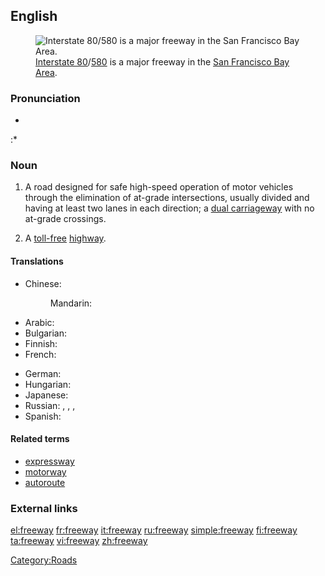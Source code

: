 {{wikipedia}}
==English==
[[Image:I-80 Eastshore Fwy.jpg|thumb|[[w:Interstate 80|Interstate 80]]/[[w:Interstate 580 (California)|580]] is a major freeway in the [[w:San Francisco Bay Area|San Francisco Bay Area]].]]

===Pronunciation===
* {{audio|en-us-freeway.ogg|Audio (US)}}
:* {{rhymes|iːweɪ}}

===Noun===
{{en-noun}}

# {{Australian|Canadian|US}} A road designed for safe high-speed operation of motor vehicles through the elimination of at-grade intersections, usually divided and having at least two lanes in each direction; a [[dual carriageway]] with no at-grade crossings.
# A [[toll-free]] [[highway]].

====Translations====
{{trans-top|road designed for safe high-speed motoring}}
* Chinese:
*: Mandarin: {{t|zh|高速公路|tr=gāosù gōnglù|sc=Hani}}
* Arabic: {{t|ar|أوتوستراد|m|tr='utustraad|alt=أُوتوستراد|sc=Arab}}
* Bulgarian: {{t-|bg|автомагистрала|f|tr=ávtomagistrála|sc=Cyrl}}
* Finnish: {{t-|fi|moottoritie}}
* French: {{t+|fr|autoroute}}
{{trans-mid}}
* German: {{t+|de|Autobahn|f}}
* Hungarian: {{t|hu|autópálya}}
* Japanese: {{t|ja|高速道路|tr=こうそくどうろ, kōsoku dōro|sc=Jpan}}
* Russian: {{t|ru|автострада|f|tr=avtostráda|sc=Cyrl}},  {{t|ru|автомагистраль|f|tr=avtomagistrál'|sc=Cyrl}},  {{t|ru|автобан|m|tr=avtobán|sc=Cyrl}},  {{t|ru|фривей|m|tr=frívej, frivéj|sc=Cyrl}}
* Spanish: {{t+|es|autopista|f}}
{{trans-bottom}}

====Related terms====
* [[expressway]]
* [[motorway]]
* [[autoroute]]

===External links===
{{projectlinks|pedia|lang1=en|page1=Freeway}}

[[Category:Roads]]

[[el:freeway]]
[[fr:freeway]]
[[it:freeway]]
[[ru:freeway]]
[[simple:freeway]]
[[fi:freeway]]
[[ta:freeway]]
[[vi:freeway]]
[[zh:freeway]]